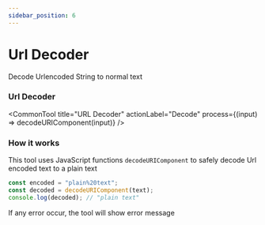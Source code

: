 ```yaml
---
sidebar_position: 6
---
```


# Url Decoder

Decode Urlencoded String to normal text





### Url Decoder

<CommonTool
  title="URL Decoder"
  actionLabel="Decode"
  process={(input) => decodeURIComponent(input)}
/>


### How it works 

This tool uses JavaScript functions `decodeURIComponent` to safely decode Url encoded text to a plain text

```js
const encoded = "plain%20text";
const decoded = decodeURIComponent(text);
console.log(decoded); // "plain text"
```

If any error occur, the tool will show error message

